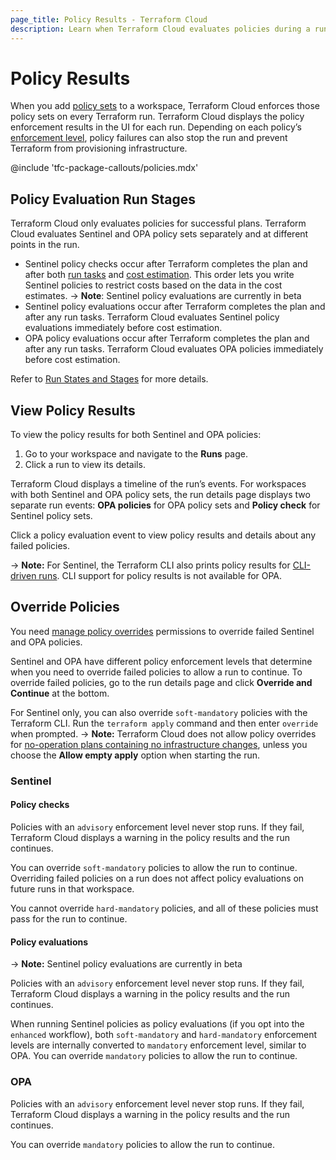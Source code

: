 ```yaml
---
page_title: Policy Results - Terraform Cloud
description: Learn when Terraform Cloud evaluates policies during a run, how to view policy results, and how to override failed policies.
---
```


# Policy Results

When you add [policy sets](/terraform/cloud-docs/policy-enforcement/manage-policy-sets) to a workspace, Terraform Cloud enforces those policy sets on every Terraform run. Terraform Cloud displays the policy enforcement results in the UI for each run. Depending on each policy’s [enforcement level](/terraform/cloud-docs/policy-enforcement/manage-policy-sets#policy-enforcement-levels), policy failures can also stop the run and prevent Terraform from provisioning infrastructure.

<!-- BEGIN: TFC:only name:pnp-callout -->
@include 'tfc-package-callouts/policies.mdx'
<!-- END: TFC:only name:pnp-callout -->

## Policy Evaluation Run Stages

Terraform Cloud only evaluates policies for successful plans. Terraform Cloud evaluates Sentinel and OPA policy sets separately and at different points in the run.
- Sentinel policy checks occur after Terraform completes the plan and after both [run tasks](/terraform/cloud-docs/workspaces/settings/run-tasks) and [cost estimation](https://terraform.io/cloud-dodcs/cost-estimation). This order lets you write Sentinel policies to restrict costs based on the data in the cost estimates.
-> **Note**: Sentinel policy evaluations are currently in beta
- Sentinel policy evaluations occur after Terraform completes the plan and after any run tasks. Terraform Cloud evaluates Sentinel policy evaluations immediately before cost estimation.
- OPA policy evaluations occur after Terraform completes the plan and after any run tasks. Terraform Cloud evaluates OPA policies immediately before cost estimation.

Refer to [Run States and Stages](/terraform/cloud-docs/run/states) for more details.

## View Policy Results

To view the policy results for both Sentinel and OPA policies:
1. Go to your workspace and navigate to the **Runs** page.
1. Click a run to view its details.

Terraform Cloud displays a timeline of the run’s events. For workspaces with both Sentinel and OPA policy sets, the run details page displays two separate run events: **OPA policies** for OPA policy sets and **Policy check** for Sentinel policy sets.

Click a policy evaluation event to view policy results and details about any failed policies.

-> **Note:** For Sentinel, the Terraform CLI also prints policy results for [CLI-driven runs](/terraform/cloud-docs/run/cli). CLI support for policy results is not available for OPA.

## Override Policies

You need [manage policy overrides](/terraform/cloud-docs/users-teams-organizations/permissions#manage-policy-overrides) permissions to override failed Sentinel and OPA policies.

Sentinel and OPA have different policy enforcement levels that determine when you need to override failed policies to allow a run to continue.
To override failed policies, go to the run details page and click **Override and Continue** at the bottom.

For Sentinel only, you can also override `soft-mandatory` policies with the Terraform CLI. Run the `terraform apply` command and then enter `override` when prompted.
-> **Note:** Terraform Cloud does not allow policy overrides for [no-operation plans containing no infrastructure changes](/terraform/cloud-docs/run/modes-and-options#allow-empty-apply), unless you choose the **Allow empty apply** option when starting the run. 

### Sentinel

#### Policy checks

Policies with an `advisory` enforcement level never stop runs. If they fail, Terraform Cloud displays a warning in the policy results and the run continues.

You can override `soft-mandatory` policies to allow the run to continue. Overriding failed policies on a run does not affect policy evaluations on future runs in that workspace.

You cannot override `hard-mandatory` policies, and all of these policies must pass for the run to continue.

#### Policy evaluations
-> **Note:** Sentinel policy evaluations are currently in beta

Policies with an `advisory` enforcement level never stop runs. If they fail, Terraform Cloud displays a warning in the policy results and the run continues.

When running Sentinel policies as policy evaluations (if you opt into the `enhanced` workflow), both `soft-mandatory` and `hard-mandatory` enforcement levels are internally converted to `mandatory` enforcement level, similar to OPA.
You can override `mandatory` policies to allow the run to continue.

### OPA

Policies with an `advisory` enforcement level never stop runs. If they fail, Terraform Cloud displays a warning in the policy results and the run continues.

You can override `mandatory` policies to allow the run to continue.

